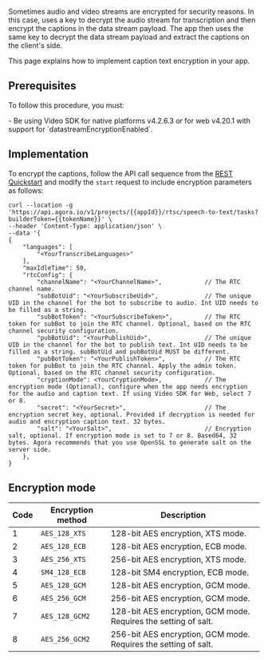 
Sometimes audio and video streams are encrypted for security reasons. In this case, <Vpd k="NAME"/> uses a key to decrypt the audio stream for transcription and then encrypt the captions in the data stream payload. The app then uses the same key to decrypt the data stream payload and extract the captions on the client's side.

This page explains how to implement caption text encryption in your app.

## Prerequisites

To follow this procedure, you must:

<Prerequisites />
- Be using Video SDK for native platforms v4.2.6.3 or for web v4.20.1 with support for `datastreamEncryptionEnabled`.

## Implementation

To encrypt the captions, follow the API call sequence from the [REST Quickstart](../get-started/quickstart) and modify the `start` request to include encryption parameters as follows:

```shell
curl --location -g 'https://api.agora.io/v1/projects/{{appId}}/rtsc/speech-to-text/tasks?builderToken={{tokenName}}' \
--header 'Content-Type: application/json' \
--data '{
{
    "languages": [
        "<YourTranscribeLanguages>"
    ],
    "maxIdleTime": 50,
    "rtcConfig": {
        "channelName": "<YourChannelName>",            // The RTC channel name.
        "subBotUid": "<YourSubscribeUid>",             // The unique UID in the channel for the bot to subscribe to audio. Int UID needs to be filled as a string.
        "subBotToken": "<YourSubscribeToken>",         // The RTC token for subBot to join the RTC channel. Optional, based on the RTC channel security configuration.
        "pubBotUid": "<YourPublishUid>",               // The unique UID in the channel for the bot to publish text. Int UID needs to be filled as a string. subBotUid and pubBotUid MUST be different.
        "pubBotToken": "<YourPublishToken>",           // The RTC token for pubBot to join the RTC channel. Apply the admin token. Optional, based on the RTC channel security configuration.
        "cryptionMode": <YourCryptionMode>,            // The encryption mode (Optional), configure when the app needs encryption for the audio and caption text. If using Video SDK for Web, select 7 or 8.
        "secret": "<YourSecret>",                      // The encryption secret key, optional. Provided if decryption is needed for audio and encryption caption text. 32 bytes.
        "salt": "<YourSalt>",                          // Encryption salt, optional. If encryption mode is set to 7 or 8. Based64, 32 bytes. Agora recommends that you use OpenSSL to generate salt on the server side.
    },
}
```

## Encryption mode

|Code|Encryption method|Description|
|---|---|---|
| 1 | `AES_128_XTS` | 128-bit AES encryption, XTS mode. |
| 2 | `AES_128_ECB` | 128-bit AES encryption, ECB mode. |
| 3 | `AES_256_XTS` | 256-bit AES encryption, XTS mode. |
| 4 | `SM4_128_ECB` | 128-bit SM4 encryption, ECB mode. |
| 5 | `AES_128_GCM` | 128-bit AES encryption, GCM mode. |
| 6 | `AES_256_GCM` | 256-bit AES encryption, GCM mode. |
| 7 | `AES_128_GCM2` | 128-bit AES encryption, GCM mode. Requires the setting of salt. |
| 8 | `AES_256_GCM2` | 256-bit AES encryption, GCM mode. Requires the setting of salt. |

